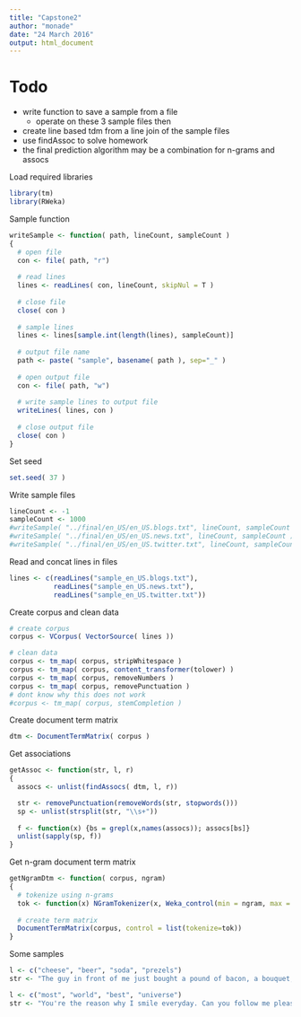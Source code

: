 ```yaml
---
title: "Capstone2"
author: "monade"
date: "24 March 2016"
output: html_document
---
```


# Todo #
- write function to save a sample from a file
  - operate on these 3 sample files then
- create line based tdm from a line join of the sample files
- use findAssoc to solve homework
- the final prediction algorithm may be a combination for n-grams and assocs

Load required libraries
```r
library(tm)
library(RWeka)
```

Sample function
```r
writeSample <- function( path, lineCount, sampleCount )
{
  # open file
  con <- file( path, "r")
  
  # read lines 
  lines <- readLines( con, lineCount, skipNul = T )
  
  # close file
  close( con )
  
  # sample lines
  lines <- lines[sample.int(length(lines), sampleCount)]
  
  # output file name
  path <- paste( "sample", basename( path ), sep="_" )
  
  # open output file
  con <- file( path, "w")
  
  # write sample lines to output file
  writeLines( lines, con )
  
  # close output file
  close( con )
}
```

Set seed
```r
set.seed( 37 )
```

Write sample files
```r
lineCount <- -1
sampleCount <- 1000
#writeSample( "../final/en_US/en_US.blogs.txt", lineCount, sampleCount )
#writeSample( "../final/en_US/en_US.news.txt", lineCount, sampleCount )
#writeSample( "../final/en_US/en_US.twitter.txt", lineCount, sampleCount )
```

Read and concat lines in files
```r
lines <- c(readLines("sample_en_US.blogs.txt"), 
           readLines("sample_en_US.news.txt"), 
           readLines("sample_en_US.twitter.txt"))
```

Create corpus and clean data
```r
# create corpus
corpus <- VCorpus( VectorSource( lines ))

# clean data
corpus <- tm_map( corpus, stripWhitespace )
corpus <- tm_map( corpus, content_transformer(tolower) )
corpus <- tm_map( corpus, removeNumbers )
corpus <- tm_map( corpus, removePunctuation )
# dont know why this does not work
#corpus <- tm_map( corpus, stemCompletion )
```

Create document term matrix
```r
dtm <- DocumentTermMatrix( corpus )
```

Get associations
```r
getAssoc <- function(str, l, r)
{
  assocs <- unlist(findAssocs( dtm, l, r))

  str <- removePunctuation(removeWords(str, stopwords()))
  sp <- unlist(strsplit(str, "\\s+"))
  
  f <- function(x) {bs = grepl(x,names(assocs)); assocs[bs]}
  unlist(sapply(sp, f))
}

```

Get n-gram document term matrix
```r
getNgramDtm <- function( corpus, ngram)
{
  # tokenize using n-grams
  tok <- function(x) NGramTokenizer(x, Weka_control(min = ngram, max = ngram))
  
  # create term matrix
  DocumentTermMatrix(corpus, control = list(tokenize=tok))
}
```

Some samples
```r
l <- c("cheese", "beer", "soda", "prezels")
str <- "The guy in front of me just bought a pound of bacon, a bouquet, and a case of"

l <- c("most", "world", "best", "universe")
str <- "You're the reason why I smile everyday. Can you follow me please? It would mean the"
```


